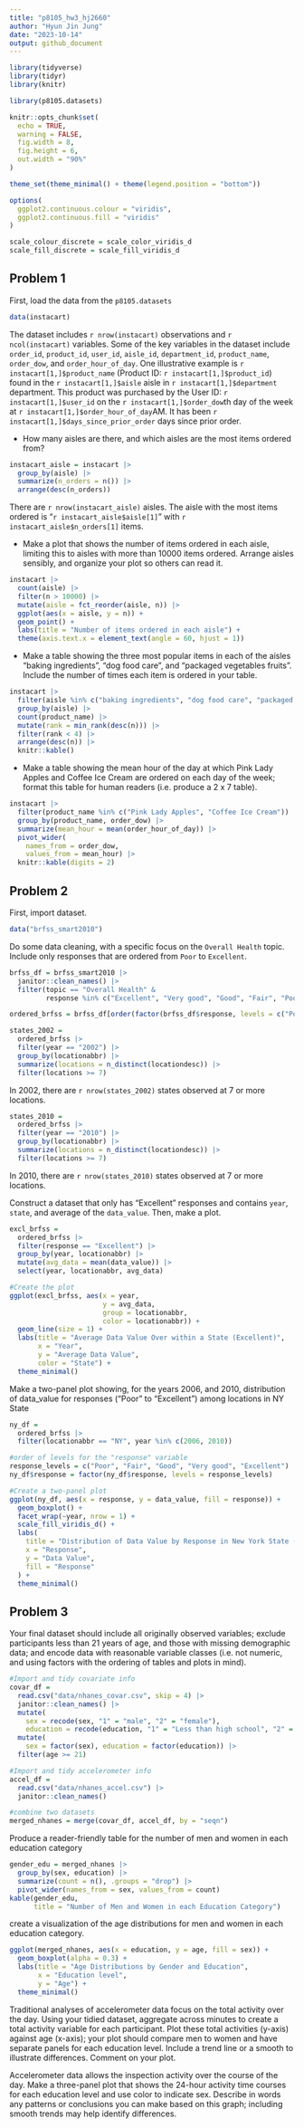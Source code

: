 ```yaml
---
title: "p8105_hw3_hj2660"
author: "Hyun Jin Jung"
date: "2023-10-14"
output: github_document
---
```

```r
library(tidyverse)
library(tidyr)
library(knitr)

library(p8105.datasets)

knitr::opts_chunk$set(
  echo = TRUE,
  warning = FALSE,
  fig.width = 8,
  fig.height = 6,
  out.width = "90%"
)

theme_set(theme_minimal() + theme(legend.position = "bottom"))

options(
  ggplot2.continuous.colour = "viridis",
  ggplot2.continuous.fill = "viridis"
)

scale_colour_discrete = scale_color_viridis_d
scale_fill_discrete = scale_fill_viridis_d
```

## Problem 1

First, load the data from the `p8105.datasets`
```r
data(instacart)
```


The dataset includes `r nrow(instacart)` observations and `r ncol(instacart)` variables. Some of the key variables in the dataset include `order_id`, `product_id`, `user_id`, `aisle_id`, `department_id`, `product_name`, `order_dow`, and `order_hour_of_day`. One illustrative example is `r instacart[1,]$product_name` (Product ID: `r instacart[1,]$product_id`) found in the `r instacart[1,]$aisle` aisle in `r instacart[1,]$department` department. This product was purchased by the User ID: `r instacart[1,]$user_id` on the `r instacart[1,]$order_dow`th day of the week at `r instacart[1,]$order_hour_of_day`AM. It has been `r instacart[1,]$days_since_prior_order` days since prior order.


- How many aisles are there, and which aisles are the most items ordered from?

```r
instacart_aisle = instacart |>
  group_by(aisle) |>
  summarize(n_orders = n()) |>
  arrange(desc(n_orders))
```

There are `r nrow(instacart_aisle)` aisles. The aisle with the most items ordered is "`r instacart_aisle$aisle[1]`" with `r instacart_aisle$n_orders[1]` items.

- Make a plot that shows the number of items ordered in each aisle, limiting this to aisles with more than 10000 items ordered. Arrange aisles sensibly, and organize your plot so others can read it.

```r
instacart |>
  count(aisle) |>
  filter(n > 10000) |>
  mutate(aisle = fct_reorder(aisle, n)) |>
  ggplot(aes(x = aisle, y = n)) +
  geom_point() +
  labs(title = "Number of items ordered in each aisle") +
  theme(axis.text.x = element_text(angle = 60, hjust = 1))
```

- Make a table showing the three most popular items in each of the aisles “baking ingredients”, “dog food care”, and “packaged vegetables fruits”. Include the number of times each item is ordered in your table.
```r
instacart |>
  filter(aisle %in% c("baking ingredients", "dog food care", "packaged vegetables fruits")) |>
  group_by(aisle) |>
  count(product_name) |>
  mutate(rank = min_rank(desc(n))) |>
  filter(rank < 4) |>
  arrange(desc(n)) |>
  knitr::kable()
```

- Make a table showing the mean hour of the day at which Pink Lady Apples and Coffee Ice Cream are ordered on each day of the week; format this table for human readers (i.e. produce a 2 x 7 table).
```r
instacart |>
  filter(product_name %in% c("Pink Lady Apples", "Coffee Ice Cream")) |>
  group_by(product_name, order_dow) |>
  summarize(mean_hour = mean(order_hour_of_day)) |>
  pivot_wider(
    names_from = order_dow,
    values_from = mean_hour) |>
  knitr::kable(digits = 2)
```


## Problem 2

First, import dataset.
```r
data("brfss_smart2010")
```

Do some data cleaning, with a specific focus on the `Overall Health` topic. Include only responses that are ordered from `Poor` to `Excellent`.
```r
brfss_df = brfss_smart2010 |>
  janitor::clean_names() |>
  filter(topic == "Overall Health" &
         response %in% c("Excellent", "Very good", "Good", "Fair", "Poor"))

ordered_brfss = brfss_df[order(factor(brfss_df$response, levels = c("Poor", "Fair", "Good", "Very good", "Excellent"))),]
```


```r
states_2002 =
  ordered_brfss |>
  filter(year == "2002") |> 
  group_by(locationabbr) |>
  summarize(locations = n_distinct(locationdesc)) |>
  filter(locations >= 7)
```
In 2002, there are `r nrow(states_2002)` states observed at 7 or more locations.


```r
states_2010 =
  ordered_brfss |>
  filter(year == "2010") |> 
  group_by(locationabbr) |>
  summarize(locations = n_distinct(locationdesc)) |>
  filter(locations >= 7)
```
In 2010, there are `r nrow(states_2010)` states observed at 7 or more locations.

Construct a dataset that only has "Excellent" responses and contains `year`, `state`, and average of the `data_value`. Then, make a plot.
```r
excl_brfss =
  ordered_brfss |>
  filter(response == "Excellent") |>
  group_by(year, locationabbr) |>
  mutate(avg_data = mean(data_value)) |>
  select(year, locationabbr, avg_data)

#Create the plot
ggplot(excl_brfss, aes(x = year,
                       y = avg_data,
                       group = locationabbr,
                       color = locationabbr)) +
  geom_line(size = 1) + 
  labs(title = "Average Data Value Over within a State (Excellent)",
       x = "Year",
       y = "Average Data Value",
       color = "State") +
  theme_minimal()
```


Make a two-panel plot showing, for the years 2006, and 2010, distribution of data_value for responses (“Poor” to “Excellent”) among locations in NY State
```r
ny_df =
  ordered_brfss |>
  filter(locationabbr == "NY", year %in% c(2006, 2010))

#order of levels for the "response" variable
response_levels = c("Poor", "Fair", "Good", "Very good", "Excellent")
ny_df$response = factor(ny_df$response, levels = response_levels)

#Create a two-panel plot
ggplot(ny_df, aes(x = response, y = data_value, fill = response)) +
  geom_boxplot() +
  facet_wrap(~year, nrow = 1) +
  scale_fill_viridis_d() +
  labs(
    title = "Distribution of Data Value by Response in New York State (2006 and 2010)",
    x = "Response",
    y = "Data Value",
    fill = "Response"
  ) +
  theme_minimal()
```


## Problem 3
Your final dataset should include all originally observed variables; exclude participants less than 21 years of age, and those with missing demographic data; and encode data with reasonable variable classes (i.e. not numeric, and using factors with the ordering of tables and plots in mind).
```r
#Import and tidy covariate info
covar_df =
  read.csv("data/nhanes_covar.csv", skip = 4) |>
  janitor::clean_names() |>
  mutate(
    sex = recode(sex, "1" = "male", "2" = "female"),
    education = recode(education, "1" = "Less than high school", "2" = "High school equivalent", "3" = "More than high school")) |>
  mutate(
    sex = factor(sex), education = factor(education)) |>
  filter(age >= 21)

#Import and tidy accelerometer info
accel_df =
  read.csv("data/nhanes_accel.csv") |>
  janitor::clean_names()

#combine two datasets
merged_nhanes = merge(covar_df, accel_df, by = "seqn")
```


Produce a reader-friendly table for the number of men and women in each education category
```r
gender_edu = merged_nhanes |>
  group_by(sex, education) |>
  summarize(count = n(), .groups = "drop") |>
  pivot_wider(names_from = sex, values_from = count)
kable(gender_edu,
      title = "Number of Men and Women in each Education Category")
```
create a visualization of the age distributions for men and women in each education category.
```r
ggplot(merged_nhanes, aes(x = education, y = age, fill = sex)) +
  geom_boxplot(alpha = 0.3) +
  labs(title = "Age Distributions by Gender and Education",
       x = "Education level",
       y = "Age") +
  theme_minimal()
```


Traditional analyses of accelerometer data focus on the total activity over the day. Using your tidied dataset, aggregate across minutes to create a total activity variable for each participant. Plot these total activities (y-axis) against age (x-axis); your plot should compare men to women and have separate panels for each education level. Include a trend line or a smooth to illustrate differences. Comment on your plot.

Accelerometer data allows the inspection activity over the course of the day. Make a three-panel plot that shows the 24-hour activity time courses for each education level and use color to indicate sex. Describe in words any patterns or conclusions you can make based on this graph; including smooth trends may help identify differences.


